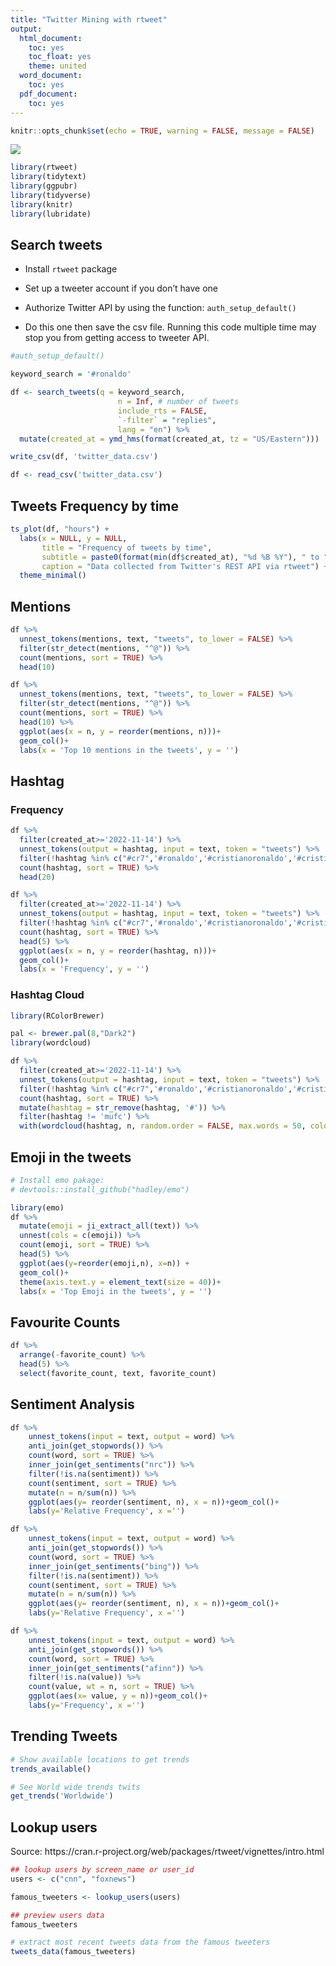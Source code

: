---
title: "Twitter Mining with rtweet"
output:
  html_document:
    toc: yes
    toc_float: yes
    theme: united
  word_document:
    toc: yes
  pdf_document:
    toc: yes
---

```{r setup, include=FALSE}
knitr::opts_chunk$set(echo = TRUE, warning = FALSE, message = FALSE)
```

![](twit.png)


```{r}
library(rtweet) 
library(tidytext)
library(ggpubr) 
library(tidyverse) 
library(knitr)
library(lubridate)
```

## Search tweets

- Install `rtweet` package

- Set up a tweeter account if you don't have one

- Authorize Twitter API by using the function: `auth_setup_default()`

-  Do this one then save the csv file.  Running this code multiple time may stop you from getting access to tweeter API. 

```{r, eval=FALSE}

#auth_setup_default()

keyword_search = '#ronaldo'

df <- search_tweets(q = keyword_search, 
                        n = Inf, # number of tweets
                        include_rts = FALSE,
                        `-filter` = "replies",
                        lang = "en") %>% 
  mutate(created_at = ymd_hms(format(created_at, tz = "US/Eastern")))

write_csv(df, 'twitter_data.csv')
```

```{r}
df <- read_csv('twitter_data.csv')
```

## Tweets Frequency by time

```{r}
ts_plot(df, "hours") +
  labs(x = NULL, y = NULL,
       title = "Frequency of tweets by time",
       subtitle = paste0(format(min(df$created_at), "%d %B %Y"), " to ", format(max(df$created_at),"%d %B %Y")),
       caption = "Data collected from Twitter's REST API via rtweet") +
  theme_minimal()
```

## Mentions

```{r}
df %>% 
  unnest_tokens(mentions, text, "tweets", to_lower = FALSE) %>%
  filter(str_detect(mentions, "^@")) %>%  
  count(mentions, sort = TRUE) %>%
  head(10)
```


```{r}
df %>% 
  unnest_tokens(mentions, text, "tweets", to_lower = FALSE) %>%
  filter(str_detect(mentions, "^@")) %>%  
  count(mentions, sort = TRUE) %>%
  head(10) %>% 
  ggplot(aes(x = n, y = reorder(mentions, n)))+
  geom_col()+
  labs(x = 'Top 10 mentions in the tweets', y = '')
```


## Hashtag

### Frequency

```{r}
df %>% 
  filter(created_at>='2022-11-14') %>% 
  unnest_tokens(output = hashtag, input = text, token = "tweets") %>%
  filter(!hashtag %in% c("#cr7",'#ronaldo','#cristianoronaldo','#cristiano', '#mufc',"#manutd"), str_detect(hashtag, "^#")) %>% 
  count(hashtag, sort = TRUE) %>%
  head(20)
```


```{r}
df %>% 
  filter(created_at>='2022-11-14') %>% 
  unnest_tokens(output = hashtag, input = text, token = "tweets") %>%
  filter(!hashtag %in% c("#cr7",'#ronaldo','#cristianoronaldo','#cristiano', '#mufc',"#manutd"), str_detect(hashtag, "^#")) %>% 
  count(hashtag, sort = TRUE) %>%
  head(5) %>% 
  ggplot(aes(x = n, y = reorder(hashtag, n)))+
  geom_col()+
  labs(x = 'Frequency', y = '')
```

### Hashtag Cloud

```{r}
library(RColorBrewer)

pal <- brewer.pal(8,"Dark2")
library(wordcloud) 

df %>% 
  filter(created_at>='2022-11-14') %>% 
  unnest_tokens(output = hashtag, input = text, token = "tweets") %>%
  filter(!hashtag %in% c("#cr7",'#ronaldo','#cristianoronaldo','#cristiano', '#mufc',"#manutd"), str_detect(hashtag, "^#")) %>% 
  count(hashtag, sort = TRUE) %>%
  mutate(hashtag = str_remove(hashtag, '#')) %>% 
  filter(hashtag != 'mufc') %>% 
  with(wordcloud(hashtag, n, random.order = FALSE, max.words = 50, colors = pal))
```

## Emoji in the tweets

```{r}
# Install emo pakage:
# devtools::install_github("hadley/emo")

library(emo)
df %>%
  mutate(emoji = ji_extract_all(text)) %>%
  unnest(cols = c(emoji)) %>%
  count(emoji, sort = TRUE) %>%
  head(5) %>% 
  ggplot(aes(y=reorder(emoji,n), x=n)) +
  geom_col()+
  theme(axis.text.y = element_text(size = 40))+
  labs(x = 'Top Emoji in the tweets', y = '')
```

## Favourite Counts

```{r}
df %>% 
  arrange(-favorite_count) %>%
  head(5) %>% 
  select(favorite_count, text, favorite_count)
```


## Sentiment Analysis

```{r}
df %>%
    unnest_tokens(input = text, output = word) %>% 
    anti_join(get_stopwords()) %>% 
    count(word, sort = TRUE) %>%
    inner_join(get_sentiments("nrc")) %>%
    filter(!is.na(sentiment)) %>%
    count(sentiment, sort = TRUE) %>% 
    mutate(n = n/sum(n)) %>% 
    ggplot(aes(y= reorder(sentiment, n), x = n))+geom_col()+
    labs(y='Relative Frequency', x ='')
```


```{r}
df %>%
    unnest_tokens(input = text, output = word) %>% 
    anti_join(get_stopwords()) %>% 
    count(word, sort = TRUE) %>%
    inner_join(get_sentiments("bing")) %>%
    filter(!is.na(sentiment)) %>%
    count(sentiment, sort = TRUE) %>% 
    mutate(n = n/sum(n)) %>% 
    ggplot(aes(y= reorder(sentiment, n), x = n))+geom_col()+
    labs(y='Relative Frequency', x ='')
```


```{r}
df %>%
    unnest_tokens(input = text, output = word) %>% 
    anti_join(get_stopwords()) %>% 
    count(word, sort = TRUE) %>%
    inner_join(get_sentiments("afinn")) %>%
    filter(!is.na(value)) %>%
    count(value, wt = n, sort = TRUE) %>% 
    ggplot(aes(x= value, y = n))+geom_col()+
    labs(y='Frequency', x ='')
```

## Trending Tweets

```{r}
# Show available locations to get trends
trends_available()

# See World wide trends twits
get_trends('Worldwide')
```

## Lookup users

Source: https://cran.r-project.org/web/packages/rtweet/vignettes/intro.html

```{r}
## lookup users by screen_name or user_id
users <- c("cnn", "foxnews")

famous_tweeters <- lookup_users(users)

## preview users data
famous_tweeters

# extract most recent tweets data from the famous tweeters
tweets_data(famous_tweeters)
```
